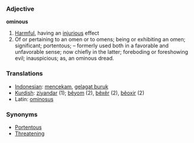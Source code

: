 === Adjective ===

'''ominous'''

# [[Harmful]], having an [[injurious]] effect
#Of or pertaining to an omen or to omens; being or exhibiting an omen; significant; portentous; – formerly used both in a favorable and unfavorable sense; now chiefly in the latter; foreboding or foreshowing evil; inauspicious; as, an ominous dread.

=== Translations ===
*[[Indonesian]]: [[cekam|mencekam]], [[gelagat buruk]]
*[[Kurdish]]: [[ziyandar]] (1); [[bêyom]] (2), [[bêxêr]] (2), [[bêoxir]] (2)
*Latin: [[ominosus]]

=== Synonyms ===
*[[Portentous]]
*[[Threatening]]